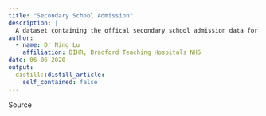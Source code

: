 ```yaml
---
title: "Secondary School Admission"
description: |
  A dataset containing the offical secondary school admission data for Bradford between 2014 and 2020.
author:
  - name: Dr Ning Lu
    affiliation: BIHR, Bradford Teaching Hospitals NHS
date: 06-06-2020
output:
  distill::distill_article:
    self_contained: false
---
```


Source

